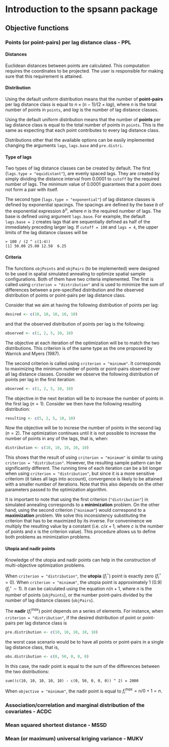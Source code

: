 # Introduction to the spsann package

## Objective functions

### Points (or point-pairs) per lag distance class - PPL

#### Distances

Euclidean distances between points are calculated. This computation requires
the coordinates to be projected. The user is responsible for making sure that
this requirement is attained.

#### Distribution

Using the default uniform distribution means that the number of **point-pairs**
per lag distance class is equal to $n \times (n - 1) / (2 \times lag)$, where
$n$ is the total number of points in `points`, and $lag$ is the number of lag
distance classes.

Using the default uniform distribution means that the number of **points** per
lag distance class is equal to the total number of points in `points`. This is
the same as expecting that each point contributes to every lag distance class.

Distributions other that the available options can be easily implemented 
changing the arguments `lags`, `lags.base` and `pre.distri`.

#### Type of lags

Two types of lag distance classes can be created by default. The first 
(`lags.type = "equidistant"`), are evenly spaced lags. They are created by
simply dividing the distance interval from 0.0001 to `cutoff` by the required
number of lags. The minimum value of 0.0001 guarantees that a point does not
form a pair with itself.

The second type (`lags.type = "exponential"`) of lag distance classes is defined
by exponential spacings. The spacings are defined by the base $b$ of the
exponential expression $b^n$, where $n$ is the required number of lags. The base
is defined using argument `lags.base`. For example, the default `lags.base = 2`
creates lags that are sequentially defined as half of the immediately preceding
larger lag. If `cutoff = 100` and `lags = 4`, the upper limits of the lag
distance classes will be

```
> 100 / (2 ^ c(1:4))
[1] 50.00 25.00 12.50  6.25
```
#### Criteria

The functions `objPoints` and `objPairs` (to be implemented) were designed to be
used in spatial simulated annealing to optimize spatial sample configurations.
Both of them have two criteria implemented. The first is called using 
`criterion = "distribution"` and is used to minimize the sum of differences
between a pre-specified distribution and the observed distribution of points or
point-pairs per lag distance class.

Consider that we aim at having the following distribution of points per lag: 

```r
desired <- c(10, 10, 10, 10, 10)
```

and that the observed distribution of points per lag is the following:

```r
observed <- c(1, 2, 5, 10, 10)
```

The objective at each iteration of the optimization will be to match the two 
distributions. This criterion is of the same type as the one proposed by 
Warrick and Myers (1987).

The second criterion is called using `criterion = "minimum"`. It corresponds to
maximizing the minimum number of points or point-pairs observed over all lag
distance classes. Consider we observe the following distribution of points per
lag in the first iteration:

```r
observed <- c(1, 2, 5, 10, 10)
```

The objective in the next iteration will be to increase the number of points
in the first lag ($n = 1$). Consider we then have the following resulting
distribution:

```r
resulting <- c(5, 2, 5, 10, 10)
```

Now the objective will be to increse the number of points in the second lag
($n = 2$). The optimization continues until it is not possible to increase the
number of points in any of the lags, that is, when:

```r
distribution <- c(10, 10, 10, 10, 10)
```

This shows that the result of using `criterion = "minimum"` is similar to using
`criterion = "distribution"`. However, the resulting sample pattern can be
significantly different. The running time of each iteration can be a bit longer
when using `criterion = "distribution"`, but since it is a more sensitive
criteriom (it takes all lags into account), convergence is likely to be
attained with a smaller number of iterations. Note that this also depends on
the other parameters passed to the optimization algorithm.

It is important to note that using the first criterion (`"distribution"`) in
simulated annealing corresponds to a **minimization** problem. On the other 
hand, using the second criterion (`"minimum"`) would correspond to a 
**maximization** problem. We solve this inconsistency substituting the criterion
that has to be maximized by its inverse. For conveninence we multiply the
resulting value by a constant (i.e. $c / x + 1$, where $c$ is the number of
points and $x$ is the criterion value). This procedure allows us to define both
problems as minimization problems.

#### Utopia and nadir points

Knowledge of the utopia and nadir points can help in the construction of 
multi-objective optimization problems.

When `criterion = "distribution"`, the **utopia** ($f^{\circ}_{i}$) point is
exactly zero ($f^{\circ}_{i} = 0$). When `criterion = "minimum"`, the utopia
point is approximately 1 (0.9) ($f^{\circ}_{i} \sim 1$). It can be calculated
using the equation $n / n + 1$, where $n$ is the number of points (`objPoints`),
or the number point-pairs divided by the number of lag distance classes
(`objPairs`).

The **nadir** ($f^{max}_{i}$) point depends on a series of elements. For
instance, when `criterion = "distribution"`, if the desired distribution of
point or point-pairs per lag distance class is 

```r
pre.distribution <- c(10, 10, 10, 10, 10)
```

the worst case scenario would be to have all points or point-pairs in a single
lag distance class, that is, 

```r
obs.distribution <- c(0, 50, 0, 0, 0)
```

In this case, the nadir point is equal to the sum of the differences between the
two distributions:

```
sum((c(10, 10, 10, 10, 10) - c(0, 50, 0, 0, 0)) ^ 2) = 2000
```

When `objective = "minimum"`, the nadir point is equal to 
$f^{max}_{i} = n / 0 + 1 = n$.

### Association/correlation and marginal distribution of the covariates - ACDC

### Mean squared shortest distance - MSSD

### Mean (or maximum) universal kriging variance - MUKV
